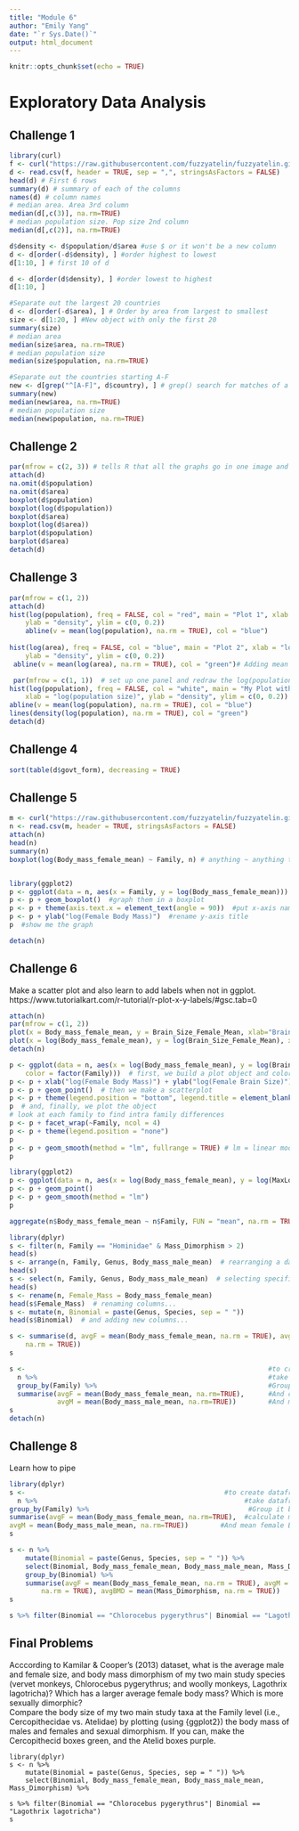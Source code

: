 ```yaml
---
title: "Module 6"
author: "Emily Yang"
date: "`r Sys.Date()`"
output: html_document
---
```


```r
knitr::opts_chunk$set(echo = TRUE)
```

# Exploratory Data Analysis

## Challenge 1
```r
library(curl)
f <- curl("https://raw.githubusercontent.com/fuzzyatelin/fuzzyatelin.github.io/master/AN588_Fall23/Country-Data-2016.csv")
d <- read.csv(f, header = TRUE, sep = ",", stringsAsFactors = FALSE)
head(d) # First 6 rows
summary(d) # summary of each of the columns
names(d) # column names
# median area. Area 3rd column 
median(d[,c(3)], na.rm=TRUE)
# median population size. Pop size 2nd column 
median(d[,c(2)], na.rm=TRUE)

d$density <- d$population/d$area #use $ or it won't be a new column 
d <- d[order(-d$density), ] #order highest to lowest
d[1:10, ] # first 10 of d

d <- d[order(d$density), ] #order lowest to highest
d[1:10, ]

#Separate out the largest 20 countries
d <- d[order(-d$area), ] # Order by area from largest to smallest
size <- d[1:20, ] #New object with only the first 20 
summary(size)
# median area
median(size$area, na.rm=TRUE)
# median population size
median(size$population, na.rm=TRUE)

#Separate out the countries starting A-F
new <- d[grep("^[A-F]", d$country), ] # grep() search for matches of a pattern. ^ = first word. A-F = capital A-F  
summary(new)
median(new$area, na.rm=TRUE)
# median population size
median(new$population, na.rm=TRUE)
```

## Challenge 2
```r
par(mfrow = c(2, 3)) # tells R that all the graphs go in one image and how many rows and columns of it. 
attach(d)
na.omit(d$population)
na.omit(d$area)
boxplot(d$population)
boxplot(log(d$population))
boxplot(d$area)
boxplot(log(d$area))
barplot(d$population)
barplot(d$area)
detach(d)
```

## Challenge 3

```r
par(mfrow = c(1, 2)) 
attach(d)
hist(log(population), freq = FALSE, col = "red", main = "Plot 1", xlab = "log(population size)",
    ylab = "density", ylim = c(0, 0.2)) 
    abline(v = mean(log(population), na.rm = TRUE), col = "blue")
    
hist(log(area), freq = FALSE, col = "blue", main = "Plot 2", xlab = "log(area)",
    ylab = "density", ylim = c(0, 0.2))
 abline(v = mean(log(area), na.rm = TRUE), col = "green")# Adding mean area line

 par(mfrow = c(1, 1))  # set up one panel and redraw the log(population) histogram
hist(log(population), freq = FALSE, col = "white", main = "My Plot with Mean and Density",
    xlab = "log(population size)", ylab = "density", ylim = c(0, 0.2))
abline(v = mean(log(population), na.rm = TRUE), col = "blue")
lines(density(log(population), na.rm = TRUE), col = "green")
detach(d)
```

## Challenge 4
```r
sort(table(d$govt_form), decreasing = TRUE)
```

## Challenge 5
```r
m <- curl("https://raw.githubusercontent.com/fuzzyatelin/fuzzyatelin.github.io/master/AN588_Fall23/KamilarAndCooperData.csv")
n <- read.csv(m, header = TRUE, stringsAsFactors = FALSE)
attach(n)
head(n)
summary(n)
boxplot(log(Body_mass_female_mean) ~ Family, n) # anything ~ anything tells which rows to compare


library(ggplot2)
p <- ggplot(data = n, aes(x = Family, y = log(Body_mass_female_mean)))  #define the variables. aes means aesthetics 
p <- p + geom_boxplot()  #graph them in a boxplot
p <- p + theme(axis.text.x = element_text(angle = 90))  #put x-axis names at 90deg
p <- p + ylab("log(Female Body Mass)")  #rename y-axis title
p  #show me the graph

detach(n)
```

## Challenge 6

Make a scatter plot and also learn to add labels when not in ggplot.<br> https://www.tutorialkart.com/r-tutorial/r-plot-x-y-labels/#gsc.tab=0
``` r
attach(n)
par(mfrow = c(1, 2))
plot(x = Body_mass_female_mean, y = Brain_Size_Female_Mean, xlab="Brain Size Female Mean", ylab="Body Mass Female Mean") 
plot(x = log(Body_mass_female_mean), y = log(Brain_Size_Female_Mean), xlab="Log Brain Size Female Mean", ylab="Log Body Mass Female Mean") 
detach(n)

p <- ggplot(data = n, aes(x = log(Body_mass_female_mean), y = log(Brain_Size_Female_Mean),
    color = factor(Family)))  # first, we build a plot object and color points by Family. Needs to be a factor if its a character. Factor group identical charaacters.
p <- p + xlab("log(Female Body Mass)") + ylab("log(Female Brain Size)")  # then we modify the axis labels
p <- p + geom_point()  # then we make a scatterplot
p <- p + theme(legend.position = "bottom", legend.title = element_blank())  # then we modify the legend
p  # and, finally, we plot the object
# look at each family to find intra family differences
p <- p + facet_wrap(~Family, ncol = 4) 
p <- p + theme(legend.position = "none")
p
p <- p + geom_smooth(method = "lm", fullrange = TRUE) # lm = linear model. full range=TRUE telling it to draw the line across the entire graph.
p
```

``` r

library(ggplot2)
p <- ggplot(data = n, aes(x = log(Body_mass_female_mean), y = log(MaxLongevity_m)))
p <- p + geom_point()
p <- p + geom_smooth(method = "lm")
p

aggregate(n$Body_mass_female_mean ~ n$Family, FUN = "mean", na.rm = TRUE)

library(dplyr)
s <- filter(n, Family == "Hominidae" & Mass_Dimorphism > 2)
head(s)
s <- arrange(n, Family, Genus, Body_mass_male_mean)  # rearranging a data frame...
head(s)
s <- select(n, Family, Genus, Body_mass_male_mean)  # selecting specific columns...
head(s)
s <- rename(n, Female_Mass = Body_mass_female_mean)
head(s$Female_Mass)  # renaming columns...
s <- mutate(n, Binomial = paste(Genus, Species, sep = " "))
head(s$Binomial)  # and adding new columns...

s <- summarise(d, avgF = mean(Body_mass_female_mean, na.rm = TRUE), avgM = mean(Body_mass_male_mean,
    na.rm = TRUE))
s

s <-                                                             #to create dataframe "s"
  n %>%                                                          #take dataframe "n"
  group_by(Family) %>%                                           #Group it by Family
  summarise(avgF = mean(Body_mass_female_mean, na.rm=TRUE),      #And calculate mean male BM
            avgM = mean(Body_mass_male_mean, na.rm=TRUE))        #And mean female BM
s
detach(n)
```

## Challenge 8
Learn how to pipe
``` r
library(dplyr)
s <-                                                  #to create dataframe "s"
  n %>%                                                    #take dataframe "n"
group_by(Family) %>%                                        #Group it by Family
summarise(avgF = mean(Body_mass_female_mean, na.rm=TRUE),  #calculate mean male BM
avgM = mean(Body_mass_male_mean, na.rm=TRUE))        #And mean female BM
s

s <- n %>%
    mutate(Binomial = paste(Genus, Species, sep = " ")) %>%
    select(Binomial, Body_mass_female_mean, Body_mass_male_mean, Mass_Dimorphism) %>%
    group_by(Binomial) %>%
    summarise(avgF = mean(Body_mass_female_mean, na.rm = TRUE), avgM = mean(Body_mass_male_mean,
        na.rm = TRUE), avgBMD = mean(Mass_Dimorphism, na.rm = TRUE))
s

s %>% filter(Binomial == "Chlorocebus pygerythrus"| Binomial == "Lagothrix lagotricha")
```

## Final Problems
Acccording to Kamilar & Cooper’s (2013) dataset, what is the average male and female size, and body mass dimorphism of my two main study species (vervet monkeys, Chlorocebus pygerythrus; and woolly monkeys, Lagothrix lagotricha)? Which has a larger average female body mass? Which is more sexually dimorphic?<br>
Compare the body size of my two main study taxa at the Family level (i.e., Cercopithecidae vs. Atelidae) by plotting (using {ggplot2}) the body mass of males and females and sexual dimorphism. If you can, make the Cercopithecid boxes green, and the Atelid boxes purple.
``` Challenge
library(dplyr)
s <- n %>%
    mutate(Binomial = paste(Genus, Species, sep = " ")) %>%
    select(Binomial, Body_mass_female_mean, Body_mass_male_mean, Mass_Dimorphism) %>%
  
s %>% filter(Binomial == "Chlorocebus pygerythrus"| Binomial == "Lagothrix lagotricha")
s

```